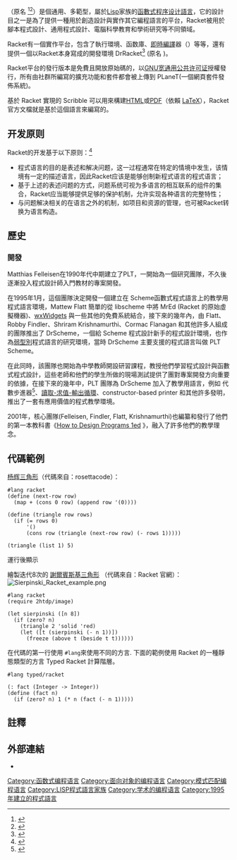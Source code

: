 {{noteTA|G1=IT}}
{{Infobox programming language
| name                   = Racket
| logo                   = Racket-logo.svg
| logo_size               = 120px
| paradigm               = [[编程范型|多范型]]: [[函数式编程|函数式]], [[反射式编程|反射式]], [[元编程|元编程]], [[面向语言编程|面向语言]], [[面向对象编程|面向对象]], [[过程式编程|过程式]], [[模块化编程|模块化]], [[逻辑编程|逻辑式]]
| screenshot             = Drracket.png
| screenshot caption     = 运行于[[Ubuntu|Ubuntu]]的DrRacket
| year                   = {{Start date and age|1995}}
| developer              = PLT Inc.
| latest_release_version = {{wikidata|property|reference|edit|Q28975406|P348}}
| latest_release_date = {{wikidata|qualifier|Q28975406|P348|P577}}，{{Time ago|{{wikidata|qualifier|raw|Q28975406|P348|P577}}}}
| frequently updated     = yes
| typing                 = [[动态类型|动态类型]], [[强类型|强类型]], [[静态类型|静态类型]]
| implementations        =
| dialects               = [http://docs.racket-lang.org/ts-guide/ Typed Racket], [http://docs.racket-lang.org/lazy/ Lazy Racket], [http://docs.racket-lang.org/scribble/ Scribble], [http://docs.racket-lang.org/frtime/ FrTime], more
| influenced             = [[Clojure|Clojure]]<ref name="typed-clojure-thesis">{{cite thesis|last=Bonnaire-Sergeant|first=Ambrose|title=A Practical Optional Type System for Clojure|publisher=The University of Western Australia|year=2012}}</ref>、[[Rust|Rust]]、[[Scheme|Scheme]]<ref name="r6rs">{{cite web |url=http://www.r6rs.org |title=Revised<sup>6</sup> Report on the Algorithmic Language Scheme (R6RS) |last1=Sperber |first1=Michael |last2=Dybvig |first2=R. Kent |last3=Flatt |first3=Matthew |last4=Van Straaten |first4=Anton, et al. |date=August 2007 |publisher=Scheme Steering Committee |accessdate=2011-09-13 |archive-date=2013-06-25 |archive-url=https://www.webcitation.org/6HcvveNv7?url=http://www.r6rs.org/ |dead-url=no }}</ref>
| influenced_by          = [[Scheme|Scheme]], [[Eiffel|Eiffel]]<ref>{{cite web |url=http://www.ccs.neu.edu/racket/pubs/dls10-sf.pdf |title=DLS 2010: Contracts for First-Class Classes |last1=Strickland |first1=T.S. |last2=Fellesisen |first2=Matthias |year=2010 |accessdate=2014-03-05 |archive-date=2013-05-23 |archive-url=https://www.webcitation.org/6GpxBuN6l?url=http://www.ccs.neu.edu/racket/pubs/dls10-sf.pdf |dead-url=yes }}</ref>
| standard               = [[R5RS|R5RS]], [[R6RS|R6RS]]
| operating_system       = [[跨平台|跨平台]]
| platform               = [[x86|x86]], [[PowerPC|PowerPC]], [[SPARC|SPARC]], [[MIPS|MIPS]], [[ARM|ARM]]
| license                = [[GNU宽通用公共许可证|LGPL]]
| website                = {{URL|racket-lang.org}}
| file ext               = <code>.rkt</code>, <code>.rktl</code>, <code>.rktd</code>, <code>.scrbl</code>, <code>.plt</code>, <code>.ss</code>, <code>.scm</code>
}}
{{lang|en|'''Racket'''}}（原名 {{lang|en|'''PLT Scheme'''}}<ref>{{Cite web |url=http://plt-scheme.org/ |title=PLT Scheme |accessdate=2014-03-05 |archive-date=2014-03-05 |archive-url=https://web.archive.org/web/20140305180110/http://plt-scheme.org/ |dead-url=no }}</ref><ref>{{Cite web |url=http://stackoverflow.com/questions/13724714/what-does-the-plt-in-plt-scheme-now-called-racket-stand-for/ |title=What does "PLT" stand for? |accessdate=2014-03-05 |archive-date=2014-08-21 |archive-url=https://web.archive.org/web/20140821044751/http://stackoverflow.com/questions/13724714/what-does-the-plt-in-plt-scheme-now-called-racket-stand-for |dead-url=no }}</ref>）是個通用、多範型，屬於[[Lisp|Lisp]]家族的[[函数式编程|函數式]][[程序设计語言|程序设计語言]]，它的設計目之一是為了提供一種用於創造設計與實作其它編程語言的平台，Racket被用於腳本程式設計、通用程式設計、電腦科學教育和學術研究等不同領域。

Racket有一個實作平台，包含了執行環境、函数庫、[[即時編譯|即時編譯]]器（{{lang|en|JIT compiler}}）等等，還有提供一個以Racket本身寫成的開發環境 DrRacket<ref>{{Cite web |url=http://docs.racket-lang.org/drracket/ |title=DrRacket |accessdate=2014-03-05 |archive-date=2014-03-05 |archive-url=https://web.archive.org/web/20140305163925/http://docs.racket-lang.org/drracket/ |dead-url=no }}</ref> (原名 {{lang|en|DrScheme}})。

Racket平台的發行版本是免費且開放原始碼的，以[[GNU宽通用公共许可证|GNU宽通用公共许可证]]授權發行，所有由社群所編寫的擴充功能和套件都會被上傳到 PLaneT(一個網頁套件發佈系統)。

基於 Racket 實現的 Scribble 可以用來構建[[HTML|HTML]]或[[PDF|PDF]]（依賴 [[LaTeX|LaTeX]]），Racket 官方文檔就是基於這個語言來編寫的。

== 开发原则 ==

Racket的开发基于以下原则：<ref>{{cite web|title=The Racket Manifesto|url=http://www.ccs.neu.edu/home/matthias/Tmp/manifesto/index.html|author=Matthias Felleisen et al.|accessdate=March 25, 2015|deadurl=yes|archiveurl=https://web.archive.org/web/20150402130721/http://www.ccs.neu.edu/home/matthias/Tmp/manifesto/index.html|archivedate=2015年4月2日|df=}}</ref>

* 程式语言的目的是表述和解决问题，这一过程通常在特定的情境中发生，该情境有一定的描述语言，因此Racket应该是能够创制新程式语言的程式语言；
* 基于上述的表述问题的方式，问题系统可视为多语言的相互联系的组件的集合，Racket应当能够提供足够的保护机制，允许实现各种语言的完整特性；
* 与问题解决相关的在语言之外的机制，如项目和资源的管理，也可被Racket转换为语言构造。

== 歷史 ==
=== 開發 ===
Matthias Felleisen在1990年代中期建立了PLT，一開始為一個研究團隊，不久後逐漸投入程式設計師入門教材的專案開發。

在1995年1月，這個團隊決定開發一個建立在 Scheme函數式程式語言上的教學用程式語言環境，Mattew Flatt 簡單的從 libscheme 中將 MrEd (Racket 的原始虛擬機器)、[[wxWidgets|wxWidgets]] 與一些其他的免費系統結合，接下來的幾年內，由 Flatt、Robby Findler、Shriram Krishnamurthi、Cormac Flanagan 和其他許多人組成的團隊推出了 DrScheme，一個給 Scheme 程式設計新手的程式設計環境，也作為[[:類型系統#.E5.BC.B7.E5.9E.8B.E5.88.A5.E5.92.8C.E5.BC.B1.E5.9E.8B.E5.88.A5|弱型別]]程式語言的研究環境，當時 DrScheme 主要支援的程式語言叫做 PLT Scheme。

在此同時，該團隊也開始為中學教師開設研習課程，教授他們學習程式設計與函數式程式設計，這些老師和他們的學生所做的現場測試提供了團對專案開發方向重要的依據，在接下來的幾年中，PLT 團隊為 DrScheme 加入了教學用語言，例如 代數步進器<ref>{{Cite web |url=http://www.ccs.neu.edu/racket/pubs/esop2001-cff.pdf |title=存档副本 |accessdate=2014-03-12 |archive-date=2013-04-30 |archive-url=https://web.archive.org/web/20130430220259/http://www.ccs.neu.edu/racket/pubs/esop2001-cff.pdf |dead-url=no }}</ref>、[[:读取﹣求值﹣输出循环|讀取-求值-輸出循環]]、constructor-based printer 和其他許多發明，推出了一套有應用價值的程式教學環境。

2001年，核心團隊(Felleisen, Findler, Flatt, Krishnamurthi)也編纂和發行了他們的第一本教科書《[https://htdp.org/2003-09-26/Book/ How to Design Programs 1ed] {{Wayback|url=https://htdp.org/2003-09-26/Book/ |date=20220408064440 }}》，融入了許多他們的教學理念。
== 代碼範例 ==
[[杨辉三角形|杨辉三角形]]（代碼來自：rosettacode）：
<syntaxhighlight lang="racket">
#lang racket
(define (next-row row)
  (map + (cons 0 row) (append row '(0))))
 
(define (triangle row rows)
  (if (= rows 0)
      '()
      (cons row (triangle (next-row row) (- rows 1)))))
 
(triangle (list 1) 5)
</syntaxhighlight>
運行後顯示
:{{samp|'((1) (1 1) (1 2 1) (1 3 3 1) (1 4 6 4 1))}}

繪製迭代8次的 [[謝爾賓斯基三角形|謝爾賓斯基三角形]] （代碼來自：Racket 官網）：
[[File:Sierpinski_Racket_example.png|thumb]]
<syntaxhighlight lang="Racket">
#lang racket
(require 2htdp/image)

(let sierpinski ([n 8])
  (if (zero? n)
    (triangle 2 'solid 'red)
    (let ([t (sierpinski (- n 1))])
      (freeze (above t (beside t t))))))
</syntaxhighlight>

在代碼的第一行使用 <code>#lang</code>來使用不同的方言.  下面的範例使用 Racket 的一種靜態類型的方言 Typed Racket 計算階層。
<syntaxhighlight lang="Racket">
#lang typed/racket

(: fact (Integer -> Integer))
(define (fact n)
  (if (zero? n) 1 (* n (fact (- n 1)))))
</syntaxhighlight>

== 註釋 ==
{{Reflist|30em}}

== 外部連結 ==
* {{Official website|racket-lang.org}}

{{Lisp programming language}}
{{程序设计语言}}

[[Category:函数式编程语言|Category:函数式编程语言]]
[[Category:面向对象的编程语言|Category:面向对象的编程语言]]
[[Category:模式匹配编程语言|Category:模式匹配编程语言]]
[[Category:LISP程式語言家族|Category:LISP程式語言家族]]
[[Category:学术的编程语言|Category:学术的编程语言]]
[[Category:1995年建立的程式語言|Category:1995年建立的程式語言]]
